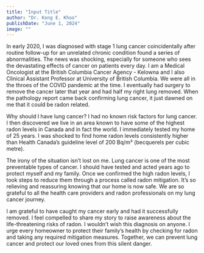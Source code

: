 ```yaml
---
title: "Input Title"
author: "Dr. Kong E. Khoo"
publishDate: "June 1, 2024"
image: ""
---
```


In early 2020, I was diagnosed with stage 1 lung cancer coincidentally after routine follow-up for an unrelated chronic condition found a series of abnormalities. The news was shocking, especially for someone who sees the devastating effects of cancer on patients every day. I am a Medical Oncologist at the British Columbia Cancer Agency - Kelowna and I also Clinical Assistant Professor at University of British Columbia. We were all in the throes of the COVID pandemic at the time. I eventually had surgery to remove the cancer later that year and had half my right lung removed. When the pathology report came back confirming lung cancer, it just dawned on me that it could be radon related.

Why should I have lung cancer? I had no known risk factors for lung cancer. I then discovered we live in an area known to have some of the highest radon levels in Canada and in fact the world. I immediately tested my home of 25 years. I was shocked to find home radon levels consistently higher than Health Canada’s guideline level of 200 Bq/m³ (becquerels per cubic metre).

The irony of the situation isn’t lost on me. Lung cancer is one of the most preventable types of cancer. I should have tested and acted years ago to protect myself and my family. Once we confirmed the high radon levels, I took steps to reduce them through a process called radon mitigation. It’s so relieving and reassuring knowing that our home is now safe. We are so grateful to all the health care providers and radon professionals on my lung cancer journey.

I am grateful to have caught my cancer early and had it successfully removed. I feel compelled to share my story to raise awareness about the life-threatening risks of radon. I wouldn’t wish this diagnosis on anyone. I urge every homeowner to protect their family’s health by checking for radon and taking any required mitigation measures. Together, we can prevent lung cancer and protect our loved ones from this silent danger.
